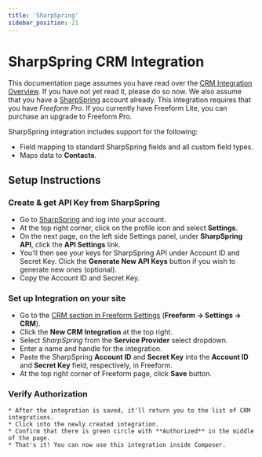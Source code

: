 ```yaml
---
title: 'SharpSpring'
sidebar_position: 21
---
```



# SharpSpring CRM Integration<Badge type="pro" text="Pro" />

This documentation page assumes you have read over the [CRM Integration Overview](./index.mdx#crm). If you have not yet read it, please do so now. We also assume that you have a [SharpSpring](https://sharpspring.com) account already. This integration requires that you have _Freeform Pro_. If you currently have Freeform Lite, you can purchase an upgrade to Freeform Pro.

SharpSpring integration includes support for the following:

- Field mapping to standard SharpSpring fields and all custom field types.<Badge type="feature" text="Improved in 2.2.2+" />
- Maps data to **Contacts**.

## Setup Instructions

<VerticalStepWrapper>

<StepMarkdown>

### Create & get API Key from SharpSpring

- Go to [SharpSpring](https://sharpspring.com) and log into your account.
- At the top right corner, click on the profile icon and select **Settings**.
- On the next page, on the left side Settings panel, under **SharpSpring API**, click the **API Settings** link.
- You'll then see your keys for SharpSpring API under Account ID and Secret Key. Click the **Generate New API Keys** button if you wish to generate new ones (optional).
- Copy the Account ID and Secret Key.

</StepMarkdown>

<StepMarkdown>

### Set up Integration on your site

- Go to the [CRM section in Freeform Settings](../configuration/settings.mdx#crm) (**Freeform → Settings → CRM**).
- Click the **New CRM Integration** at the top right.
- Select _SharpSpring_ from the **Service Provider** select dropdown.
- Enter a name and handle for the integration.
- Paste the SharpSpring **Account ID** and **Secret Key** into the **Account ID** and **Secret Key** field, respectively, in Freeform.
- At the top right corner of Freeform page, click **Save** button.

</StepMarkdown>

<StepMarkdown>

### Verify Authorization

    * After the integration is saved, it'll return you to the list of CRM integrations.
    * Click into the newly created integration.
    * Confirm that there is green circle with **Authorized** in the middle of the page.
    * That's it! You can now use this integration inside Composer.

</StepMarkdown>

</VerticalStepWrapper>
